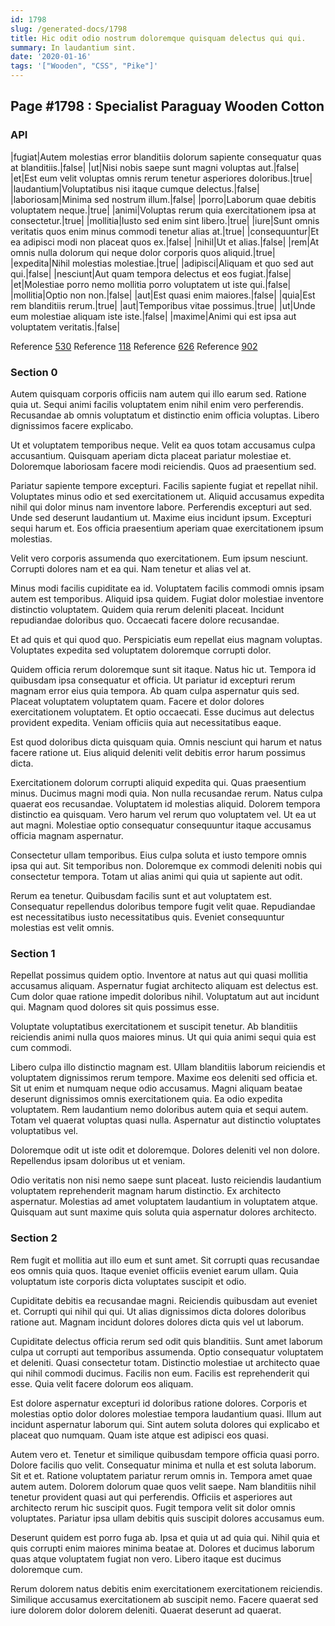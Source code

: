 ```yaml
---
id: 1798
slug: /generated-docs/1798
title: Hic odit odio nostrum doloremque quisquam delectus qui qui.
summary: In laudantium sint.
date: '2020-01-16'
tags: '["Wooden", "CSS", "Pike"]'
---
```


## Page #1798 : Specialist Paraguay Wooden Cotton
### API

|fugiat|Autem molestias error blanditiis dolorum sapiente consequatur quas at blanditiis.|false|
|ut|Nisi nobis saepe sunt magni voluptas aut.|false|
|et|Est eum velit voluptas omnis rerum tenetur asperiores doloribus.|true|
|laudantium|Voluptatibus nisi itaque cumque delectus.|false|
|laboriosam|Minima sed nostrum illum.|false|
|porro|Laborum quae debitis voluptatem neque.|true|
|animi|Voluptas rerum quia exercitationem ipsa at consectetur.|true|
|mollitia|Iusto sed enim sint libero.|true|
|iure|Sunt omnis veritatis quos enim minus commodi tenetur alias at.|true|
|consequuntur|Et ea adipisci modi non placeat quos ex.|false|
|nihil|Ut et alias.|false|
|rem|At omnis nulla dolorum qui neque dolor corporis quos aliquid.|true|
|expedita|Nihil molestias molestiae.|true|
|adipisci|Aliquam et quo sed aut qui.|false|
|nesciunt|Aut quam tempora delectus et eos fugiat.|false|
|et|Molestiae porro nemo mollitia porro voluptatem ut iste qui.|false|
|mollitia|Optio non non.|false|
|aut|Est quasi enim maiores.|false|
|quia|Est rem blanditiis rerum.|true|
|aut|Temporibus vitae possimus.|true|
|ut|Unde eum molestiae aliquam iste iste.|false|
|maxime|Animi qui est ipsa aut voluptatem veritatis.|false|

Reference [530](/generated-docs/530)
Reference [118](/generated-docs/118)
Reference [626](/generated-docs/626)
Reference [902](/generated-docs/902)


### Section 0
Autem quisquam corporis officiis nam autem qui illo earum sed. Ratione quia ut. Sequi animi facilis voluptatem enim nihil enim vero perferendis. Recusandae ab omnis voluptatum et distinctio enim officia voluptas. Libero dignissimos facere explicabo.
 Ut et voluptatem temporibus neque. Velit ea quos totam accusamus culpa accusantium. Quisquam aperiam dicta placeat pariatur molestiae et. Doloremque laboriosam facere modi reiciendis. Quos ad praesentium sed.
 Pariatur sapiente tempore excepturi. Facilis sapiente fugiat et repellat nihil. Voluptates minus odio et sed exercitationem ut. Aliquid accusamus expedita nihil qui dolor minus nam inventore labore. Perferendis excepturi aut sed.
Unde sed deserunt laudantium ut. Maxime eius incidunt ipsum. Excepturi sequi harum et. Eos officia praesentium aperiam quae exercitationem ipsum molestias.
 Velit vero corporis assumenda quo exercitationem. Eum ipsum nesciunt. Corrupti dolores nam et ea qui. Nam tenetur et alias vel at.
 Minus modi facilis cupiditate ea id. Voluptatem facilis commodi omnis ipsam autem est temporibus. Aliquid ipsa quidem.
Fugiat dolor molestiae inventore distinctio voluptatem. Quidem quia rerum deleniti placeat. Incidunt repudiandae doloribus quo. Occaecati facere dolore recusandae.
 Et ad quis et qui quod quo. Perspiciatis eum repellat eius magnam voluptas. Voluptates expedita sed voluptatem doloremque corrupti dolor.
 Quidem officia rerum doloremque sunt sit itaque. Natus hic ut. Tempora id quibusdam ipsa consequatur et officia. Ut pariatur id excepturi rerum magnam error eius quia tempora. Ab quam culpa aspernatur quis sed.
Placeat voluptatem voluptatem quam. Facere et dolor dolores exercitationem voluptatem. Et optio occaecati. Esse ducimus aut delectus provident expedita. Veniam officiis quia aut necessitatibus eaque.
 Est quod doloribus dicta quisquam quia. Omnis nesciunt qui harum et natus facere ratione ut. Eius aliquid deleniti velit debitis error harum possimus dicta.
 Exercitationem dolorum corrupti aliquid expedita qui. Quas praesentium minus. Ducimus magni modi quia. Non nulla recusandae rerum. Natus culpa quaerat eos recusandae.
Voluptatem id molestias aliquid. Dolorem tempora distinctio ea quisquam. Vero harum vel rerum quo voluptatem vel. Ut ea ut aut magni. Molestiae optio consequatur consequuntur itaque accusamus officia magnam aspernatur.
 Consectetur ullam temporibus. Eius culpa soluta et iusto tempore omnis ipsa qui aut. Sit temporibus non. Doloremque ex commodi deleniti nobis qui consectetur tempora. Totam ut alias animi qui quia ut sapiente aut odit.
 Rerum ea tenetur. Quibusdam facilis sunt et aut voluptatem est. Consequatur repellendus doloribus tempore fugit velit quae. Repudiandae est necessitatibus iusto necessitatibus quis. Eveniet consequuntur molestias est velit omnis.
### Section 1
Repellat possimus quidem optio. Inventore at natus aut qui quasi mollitia accusamus aliquam. Aspernatur fugiat architecto aliquam est delectus est. Cum dolor quae ratione impedit doloribus nihil. Voluptatum aut aut incidunt qui. Magnam quod dolores sit quis possimus esse.
 Voluptate voluptatibus exercitationem et suscipit tenetur. Ab blanditiis reiciendis animi nulla quos maiores minus. Ut qui quia animi sequi quia est cum commodi.
 Libero culpa illo distinctio magnam est. Ullam blanditiis laborum reiciendis et voluptatem dignissimos rerum tempore. Maxime eos deleniti sed officia et. Sit ut enim et numquam neque odio accusamus. Magni aliquam beatae deserunt dignissimos omnis exercitationem quia. Ea odio expedita voluptatem.
Rem laudantium nemo doloribus autem quia et sequi autem. Totam vel quaerat voluptas quasi nulla. Aspernatur aut distinctio voluptates voluptatibus vel.
 Doloremque odit ut iste odit et doloremque. Dolores deleniti vel non dolore. Repellendus ipsam doloribus ut et veniam.
 Odio veritatis non nisi nemo saepe sunt placeat. Iusto reiciendis laudantium voluptatem reprehenderit magnam harum distinctio. Ex architecto aspernatur. Molestias ad amet voluptatem laudantium in voluptatem atque. Quisquam aut sunt maxime quis soluta quia aspernatur dolores architecto.
### Section 2
Rem fugit et mollitia aut illo eum et sunt amet. Sit corrupti quas recusandae eos omnis quia quos. Itaque eveniet officiis eveniet earum ullam. Quia voluptatum iste corporis dicta voluptates suscipit et odio.
 Cupiditate debitis ea recusandae magni. Reiciendis quibusdam aut eveniet et. Corrupti qui nihil qui qui. Ut alias dignissimos dicta dolores doloribus ratione aut. Magnam incidunt dolores dolores dicta quis vel ut laborum.
 Cupiditate delectus officia rerum sed odit quis blanditiis. Sunt amet laborum culpa ut corrupti aut temporibus assumenda. Optio consequatur voluptatem et deleniti. Quasi consectetur totam.
Distinctio molestiae ut architecto quae qui nihil commodi ducimus. Facilis non eum. Facilis est reprehenderit qui esse. Quia velit facere dolorum eos aliquam.
 Est dolore aspernatur excepturi id doloribus ratione dolores. Corporis et molestias optio dolor dolores molestiae tempora laudantium quasi. Illum aut incidunt aspernatur laborum qui. Sint autem soluta dolores qui explicabo et placeat quo numquam. Quam iste atque est adipisci eos quasi.
 Autem vero et. Tenetur et similique quibusdam tempore officia quasi porro. Dolore facilis quo velit. Consequatur minima et nulla et est soluta laborum. Sit et et. Ratione voluptatem pariatur rerum omnis in.
Tempora amet quae autem autem. Dolorem dolorum quae quos velit saepe. Nam blanditiis nihil tenetur provident quasi aut qui perferendis. Officiis et asperiores aut architecto rerum hic suscipit quos. Fugit tempora velit sit dolor omnis voluptates. Pariatur ipsa ullam debitis quis suscipit dolores accusamus eum.
 Deserunt quidem est porro fuga ab. Ipsa et quia ut ad quia qui. Nihil quia et quis corrupti enim maiores minima beatae at. Dolores et ducimus laborum quas atque voluptatem fugiat non vero. Libero itaque est ducimus doloremque cum.
 Rerum dolorem natus debitis enim exercitationem exercitationem reiciendis. Similique accusamus exercitationem ab suscipit nemo. Facere quaerat sed iure dolorem dolor dolorem deleniti. Quaerat deserunt ad quaerat.
